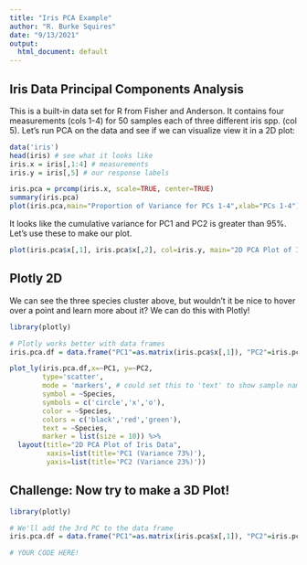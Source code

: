 ```yaml
---
title: "Iris PCA Example"
author: "R. Burke Squires"
date: "9/13/2021"
output:
  html_document: default
---
```



## Iris Data Principal Components Analysis

This is a built-in data set for R from Fisher and Anderson. It contains four measurements (cols 1-4) for 50 samples each of three different iris spp. (col 5). Let's run PCA on the data and see if we can visualize view it in a 2D plot:

```r
data('iris')
head(iris) # see what it looks like
iris.x = iris[,1:4] # measurements
iris.y = iris[,5] # our response labels

iris.pca = prcomp(iris.x, scale=TRUE, center=TRUE)
summary(iris.pca)
plot(iris.pca,main="Proportion of Variance for PCs 1-4",xlab="PCs 1-4")
```

It looks like the cumulative variance for PC1 and PC2 is greater than 95%. Let's use these to make our plot.
```r
plot(iris.pca$x[,1], iris.pca$x[,2], col=iris.y, main="2D PCA Plot of Iris Data",xlab="PC1 (Variance 73%)",ylab="PC2 (Variance 23%)")
```

## Plotly 2D

We can see the three species cluster above, but wouldn't it be nice to hover over a point and learn more about it? We can do this with Plotly!

```r
library(plotly)

# Plotly works better with data frames
iris.pca.df = data.frame("PC1"=as.matrix(iris.pca$x[,1]), "PC2"=iris.pca$x[,2], "Species"=iris.y)

plot_ly(iris.pca.df,x=~PC1, y=~PC2,
        type='scatter',
        mode = 'markers', # could set this to 'text' to show sample names etc.
        symbol = ~Species,
        symbols = c('circle','x','o'),
        color = ~Species,
        colors = c('black','red','green'),
        text = ~Species,
        marker = list(size = 10)) %>%
  layout(title="2D PCA Plot of Iris Data",
         xaxis=list(title='PC1 (Variance 73%)'),
         yaxis=list(title='PC2 (Variance 23%)'))
```

## Challenge: Now try to make a 3D Plot!
```r
library(plotly)

# We'll add the 3rd PC to the data frame
iris.pca.df = data.frame("PC1"=as.matrix(iris.pca$x[,1]), "PC2"=iris.pca$x[,2], "PC3"=iris.pca$x[,3], "Species"=iris.y)

# YOUR CODE HERE!

```


